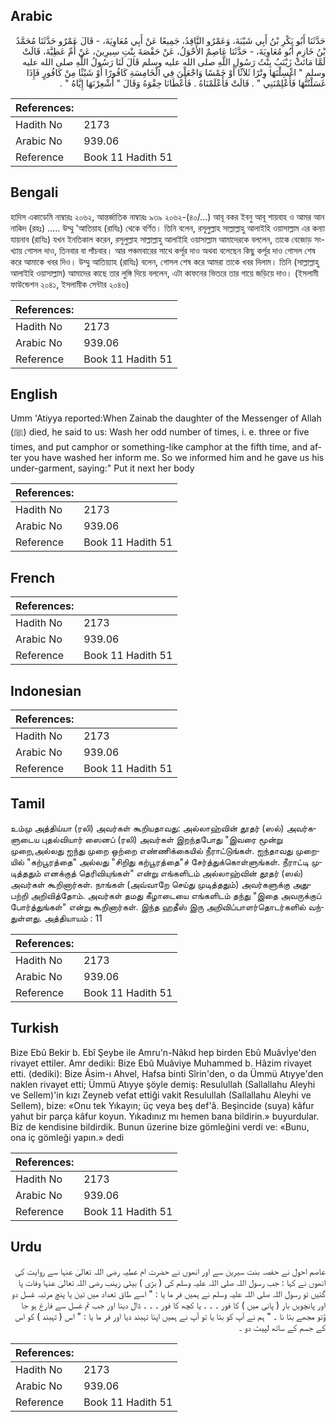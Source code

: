 ## Arabic


<div dir="rtl" lang="ar" style={{fontSize:'larger',backgroundColor:'#f8f9fa',padding:20}}>
حَدَّثَنَا أَبُو بَكْرِ بْنُ أَبِي شَيْبَةَ، وَعَمْرٌو النَّاقِدُ، جَمِيعًا عَنْ أَبِي مُعَاوِيَةَ، - قَالَ عَمْرٌو حَدَّثَنَا مُحَمَّدُ بْنُ خَازِمٍ أَبُو مُعَاوِيَةَ، - حَدَّثَنَا عَاصِمٌ الأَحْوَلُ، عَنْ حَفْصَةَ بِنْتِ سِيرِينَ، عَنْ أُمِّ عَطِيَّةَ، قَالَتْ لَمَّا مَاتَتْ زَيْنَبُ بِنْتُ رَسُولِ اللَّهِ صلى الله عليه وسلم قَالَ لَنَا رَسُولُ اللَّهِ صلى الله عليه وسلم ‏"‏ اغْسِلْنَهَا وِتْرًا ثَلاَثًا أَوْ خَمْسًا وَاجْعَلْنَ فِي الْخَامِسَةِ كَافُورًا أَوْ شَيْئًا مِنْ كَافُورٍ فَإِذَا غَسَلْتُنَّهَا فَأَعْلِمْنَنِي ‏"‏ ‏.‏ قَالَتْ فَأَعْلَمْنَاهُ ‏.‏ فَأَعْطَانَا حِقْوَهُ وَقَالَ ‏"‏ أَشْعِرْنَهَا إِيَّاهُ ‏"‏ ‏.‏
</div>
<div style={{backgroundColor:'#f8f9fa',padding:20, marginBottom: 10}}><table> <thead> <tr> <th>References:</th> <th></th> </tr> </thead> <tbody><tr><td>Hadith No</td><td>2173</td></tr><tr><td>Arabic No</td><td>939.06</td></tr><tr><td>Reference</td><td>Book 11 Hadith 51</td></tr></tbody></table></div>

## Bengali


<div dir="ltr" lang="bn" style={{fontSize:'larger',backgroundColor:'#f8f9fa',padding:20}}>
হাদিস একাডেমি নাম্বারঃ ২০৬২, আন্তর্জাতিক নাম্বারঃ ৯৩৯ ২০৬২-(৪০/...) আবূ বকর ইবনু আবূ শায়বাহ ও আমর আন নাকিদ (রহঃ) ..... উম্মু 'আতিয়াহ (রাযিঃ) থেকে বর্ণিত। তিনি বলেন, রসূলুল্লাহ সাল্লাল্লাহু আলাইহি ওয়াসাল্লাম এর কন্যা যায়নাব (রাযিঃ) যখন ইনতিকাল করেন, রসূলুল্লাহ সাল্লাল্লাহু আলাইহি ওয়াসাল্লাম আমাদেরকে বললেন, তাকে বেজোড় সংখ্যায় গোসল দাও, তিনবার বা পাঁচবার। আর পঞ্চমবারের সাথে কর্পূর দাও অথবা বলেছেন কিছু কর্পূর দাও গোসল শেষ করে আমাকে খবর দিও। উম্মু আতিয়্যাহ (রাযিঃ) বলেন, গোসল শেষ করে আমরা তাকে খবর দিলাম। তিনি (সাল্লাল্লাহু আলাইহি ওয়াসাল্লাম) আমাদের কাছে তার লুঙ্গি দিয়ে বললেন, এটা কাফনের ভিতরে তার গায়ে জড়িয়ে দাও। (ইসলামী ফাউন্ডেশন ২০৪১, ইসলামীক সেন্টার ২০৪৬)
</div>
<div style={{backgroundColor:'#f8f9fa',padding:20, marginBottom: 10}}><table> <thead> <tr> <th>References:</th> <th></th> </tr> </thead> <tbody><tr><td>Hadith No</td><td>2173</td></tr><tr><td>Arabic No</td><td>939.06</td></tr><tr><td>Reference</td><td>Book 11 Hadith 51</td></tr></tbody></table></div>

## English


<div dir="ltr" lang="en" style={{fontSize:'larger',backgroundColor:'#f8f9fa',padding:20}}>
Umm 'Atiyya reported:When Zainab the daughter of the Messenger of Allah (ﷺ) died, he said to us: Wash her odd number of times, i. e. three or five times, and put camphor or something-like camphor at the fifth time, and after you have washed her inform me. So we informed him and he gave us his under-garment, saying:" Put it next her body
</div>
<div style={{backgroundColor:'#f8f9fa',padding:20, marginBottom: 10}}><table> <thead> <tr> <th>References:</th> <th></th> </tr> </thead> <tbody><tr><td>Hadith No</td><td>2173</td></tr><tr><td>Arabic No</td><td>939.06</td></tr><tr><td>Reference</td><td>Book 11 Hadith 51</td></tr></tbody></table></div>

## French


<div dir="ltr" lang="fr" style={{fontSize:'larger',backgroundColor:'#f8f9fa',padding:20}}>

</div>
<div style={{backgroundColor:'#f8f9fa',padding:20, marginBottom: 10}}><table> <thead> <tr> <th>References:</th> <th></th> </tr> </thead> <tbody><tr><td>Hadith No</td><td>2173</td></tr><tr><td>Arabic No</td><td>939.06</td></tr><tr><td>Reference</td><td>Book 11 Hadith 51</td></tr></tbody></table></div>

## Indonesian


<div dir="ltr" lang="id" style={{fontSize:'larger',backgroundColor:'#f8f9fa',padding:20}}>

</div>
<div style={{backgroundColor:'#f8f9fa',padding:20, marginBottom: 10}}><table> <thead> <tr> <th>References:</th> <th></th> </tr> </thead> <tbody><tr><td>Hadith No</td><td>2173</td></tr><tr><td>Arabic No</td><td>939.06</td></tr><tr><td>Reference</td><td>Book 11 Hadith 51</td></tr></tbody></table></div>

## Tamil


<div dir="ltr" lang="ta" style={{fontSize:'larger',backgroundColor:'#f8f9fa',padding:20}}>
உம்மு அத்திய்யா (ரலி) அவர்கள் கூறியதாவது: அல்லாஹ்வின் தூதர் (ஸல்) அவர்களுடைய புதல்வியார் ஸைனப் (ரலி) அவர்கள் இறந்தபோது "இவரை மூன்று முறை,அல்லது ஐந்து முறை ஒற்றை எண்ணிக்கையில் நீராட்டுங்கள். ஐந்தாவது முறையில் "கற்பூரத்தை" அல்லது "சிறிது கற்பூரத்தை"ச் சேர்த்துக்கொள்ளுங்கள். நீராட்டி முடித்ததும் எனக்குத் தெரிவியுங்கள்" என்று எங்களிடம் அல்லாஹ்வின் தூதர் (ஸல்) அவர்கள் கூறினார்கள். நாங்கள் (அவ்வாறே செய்து முடித்ததும்) அவர்களுக்கு அதுபற்றி அறிவித்தோம். அவர்கள் தமது கீழாடையை எங்களிடம் தந்து "இதை அவருக்குப் போர்த்துங்கள்" என்று கூறினார்கள். இந்த ஹதீஸ் இரு அறிவிப்பாளர்தொடர்களில் வந்துள்ளது. அத்தியாயம் : 11
</div>
<div style={{backgroundColor:'#f8f9fa',padding:20, marginBottom: 10}}><table> <thead> <tr> <th>References:</th> <th></th> </tr> </thead> <tbody><tr><td>Hadith No</td><td>2173</td></tr><tr><td>Arabic No</td><td>939.06</td></tr><tr><td>Reference</td><td>Book 11 Hadith 51</td></tr></tbody></table></div>

## Turkish


<div dir="ltr" lang="tr" style={{fontSize:'larger',backgroundColor:'#f8f9fa',padding:20}}>
Bize Ebû Bekir b. Ebî Şeybe ile Amru'n-Nâkıd hep birden Ebû Muâvİye'den rivayet ettiler. Amr dediki: Bize Ebû Muâviye Muhammed b. Hâzim rivayet etti. (dediki): Bize Âsim-ı Ahvel, Hafsa binti Sîrin'den, o da Ümmü Atıyye'den naklen rivayet etti; Ümmü Atıyye şöyle demiş: Resulullah (Sallallahu Aleyhi ve Sellem)'in kızı Zeyneb vefat ettiği vakit Resulullah (Sallallahu Aleyhi ve Sellem), bize: «Onu tek Yıkayın; üç veya beş def'â. Beşincide (suya) kâfur yahut bir parça kâfur koyun. Yıkadınız mı hemen bana bildirin.» buyurdular. Biz de kendisine bildirdik. Bunun üzerine bize gömleğini verdi ve: «Bunu, ona iç gömleği yapın.» dedi
</div>
<div style={{backgroundColor:'#f8f9fa',padding:20, marginBottom: 10}}><table> <thead> <tr> <th>References:</th> <th></th> </tr> </thead> <tbody><tr><td>Hadith No</td><td>2173</td></tr><tr><td>Arabic No</td><td>939.06</td></tr><tr><td>Reference</td><td>Book 11 Hadith 51</td></tr></tbody></table></div>

## Urdu


<div dir="rtl" lang="ur" style={{fontSize:'larger',backgroundColor:'#f8f9fa',padding:20}}>
عاصم احول نے حفصہ بنت سیرین سے اور انھوں نے حضرت ام عطیہ رضی اللہ تعالیٰ عنہا سے روایت کی انھوں نے کہا : جب رسول اللہ صلی اللہ علیہ وسلم کی ( بڑی ) بیٹی زینب رضی اللہ تعالیٰ عنہا وفات پا گئیں تو رسول اللہ صلی اللہ علیہ وسلم نے ہمیں فر ما یا : " اسے طاق تعداد میں تین یا پنچ مرتبہ غسل دو اور پانچویں بار ( پانی میں ) کا فور ۔ ۔ ۔ یا کچھ کا فور ۔ ۔ ۔ ڈال دینا اور جب تم غسل سے فارغ ہو جا ؤتو مجھے بتا نا ۔ " ہم نے آپ کو بتا یا تو آپ نے ہمیں اپنا تہبند دیا اور فر ما یا : " اس ( تہبند ) کو اس کے جسم کے ساتھ لپیٹ دو ۔
</div>
<div style={{backgroundColor:'#f8f9fa',padding:20, marginBottom: 10}}><table> <thead> <tr> <th>References:</th> <th></th> </tr> </thead> <tbody><tr><td>Hadith No</td><td>2173</td></tr><tr><td>Arabic No</td><td>939.06</td></tr><tr><td>Reference</td><td>Book 11 Hadith 51</td></tr></tbody></table></div>